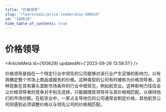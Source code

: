 ```yaml
---
title: "价格领导"
slug: "/learn/wiki/price-leadership-100629"
id: "100629"
hide_table_of_contents: true
---
```



# 价格领导

<ArticleMeta id={100629} updatedAt={'2023-09-26 13:58:51'} />
<div className='border-solid border-b border-t-0 my-4 border-[var(--ifm-color-gray-300)]' />

价格领导是指在一个特定行业中领先的公司能够对该行业产生足够的影响力，以有效确定整个市场上商品或服务的价格。这种类型的公司有时被称为价格领导者。这种现象在具有寡头垄断市场条件的行业中很常见，例如航空业。这种影响力往往会让价格领导者的竞争对手别无选择，只能跟随其领导并与其价格相匹配，以保持他们的市场份额。在航空业中，一家占主导地位的公司通常会制定价格，其他航空公司则感到必须调整价格以与领先公司的价格相匹配。
